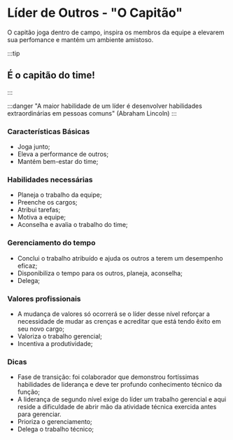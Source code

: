 # Líder de Outros - "O Capitão"

O capitão joga dentro de campo, inspira os membros da equipe a elevarem sua perfomance e mantém um ambiente amistoso.

:::tip
## É o capitão do time!
:::

:::danger
"A maior habilidade de um líder é desenvolver habilidades extraordinárias em pessoas comuns" (Abraham Lincoln)
:::

### Características Básicas

- Joga junto;
- Eleva a performance de outros;
- Mantém bem-estar do time;

### Habilidades necessárias

- Planeja o trabalho da equipe;
- Preenche os cargos;
- Atribui tarefas;
- Motiva a equipe;
- Aconselha e avalia o trabalho do time;

### Gerenciamento do tempo

- Conclui o trabalho atribuído e ajuda os outros a terem um desempenho eficaz;
- Disponibiliza o tempo para os outros, planeja, aconselha;
- Delega;

### Valores profissionais

- A mudança de valores só ocorrerá se o líder desse nível reforçar a necessidade de mudar as crenças e acreditar que está tendo êxito em seu novo cargo;
- Valoriza o trabalho gerencial;
- Incentiva a produtividade;

 ### Dicas
 
- Fase de transição: foi colaborador que demonstrou fortíssimas habilidades de liderança e deve ter profundo conhecimento técnico da função;
- A liderança de segundo nível exige do líder um trabalho gerencial e aqui reside a dificuldade de abrir mão da atividade técnica exercida antes para gerenciar.
- Prioriza o gerenciamento;
- Delega o trabalho técnico;
